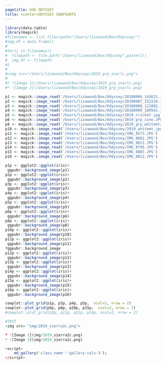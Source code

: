```yaml
---
pagetitle: GGE ODYSSEY
title: <center>ODYSSEY SNAPSHOTS
---
```


```r
library(data.table)
library(magick)
#filenames <- list.files(path="/Users/lizawood/Box/Odyssey/")
#img.df = data.frame()
#
#for(i in filenames){
#  filepath <- file.path("/Users/lizawood/Box/Odyssey",paste(i))
#  img.df <- filepath
#}
#
#<img src="/Users/lizawood/Box/Odyssey/2019_grp_snarlc.png">
#
#* ![Image 1](/Users/lizawood/Box/Odyssey/2019_grp_snarlc.png)
#* ![Image 2](/Users/lizawood/Box/Odyssey/2019_grp_snarlc.png)

p1 <- magick::image_read('/Users/lizawood/Box/Odyssey/20180906_145621.jpg')
p2 <- magick::image_read('/Users/lizawood/Box/Odyssey/20180907_152234.jpg')
p3 <- magick::image_read('/Users/lizawood/Box/Odyssey/20180908_121802.jpg')
p4 <- magick::image_read('/Users/lizawood/Box/Odyssey/20180909_100541.jpg')
p5 <- magick::image_read('/Users/lizawood/Box/Odyssey/2019_cricket.jpg')
p6 <- magick::image_read('/Users/lizawood/Box/Odyssey/2019_grp_cone.JPG')
p8 <- magick::image_read('/Users/lizawood/Box/Odyssey/2019_grp_whitemt2.JPG')
p10 <- magick::image_read('/Users/lizawood/Box/Odyssey/2019_whitemt.jpg')
p11 <- magick::image_read('/Users/lizawood/Box/Odyssey/IMG_0573.JPG')
p12 <- magick::image_read('/Users/lizawood/Box/Odyssey/IMG_0602.JPG')
p13 <- magick::image_read('/Users/lizawood/Box/Odyssey/IMG_0611.JPG')
p14 <- magick::image_read('/Users/lizawood/Box/Odyssey/IMG_0795.JPG')
p15 <- magick::image_read('/Users/lizawood/Box/Odyssey/IMG_0807.JPG')
p16 <- magick::image_read('/Users/lizawood/Box/Odyssey/IMG_0812.JPG')

p1p <- ggplot2::ggplot(iris)+
 ggpubr::background_image(p1)
p2p <- ggplot2::ggplot(iris)+
 ggpubr::background_image(p2)
p3p <- ggplot2::ggplot(iris)+
 ggpubr::background_image(p3)
p4p <- ggplot2::ggplot(iris)+
 ggpubr::background_image(p4)
p5p <- ggplot2::ggplot(iris)+
 ggpubr::background_image(p5)
p6p <- ggplot2::ggplot(iris)+
 ggpubr::background_image(p6)
p8p <- ggplot2::ggplot(iris)+
 ggpubr::background_image(p8)
p10p <- ggplot2::ggplot(iris)+
 ggpubr::background_image(p10)
p11p <- ggplot2::ggplot(iris)+
 ggpubr::background_image(p11)
?ggpubr::background_image
p12p <- ggplot2::ggplot(iris)+
 ggpubr::background_image(p12)
p13p <- ggplot2::ggplot(iris)+
 ggpubr::background_image(p13)
p14p <- ggplot2::ggplot(iris)+
 ggpubr::background_image(p14)
p15p <- ggplot2::ggplot(iris)+
 ggpubr::background_image(p15)
p16p <- ggplot2::ggplot(iris)+
 ggpubr::background_image(p16)

cowplot::plot_grid(p1p, p3p, p4p, p5p,  ncol=2, nrow = 2)
cowplot::plot_grid(p6p, p8p, p10p, p15p,  ncol=2, nrow = 2)
#cowplot::plot_grid(p2p, p11p, p12p, p14p, ncol=2, nrow = 2)
```


```r

#TEST
<img src= "img/2019_sierra2c.png">

* ![Image 1](img/2019_sierra2c.png)
* ![Image 2](img/2019_sierra2c.png)

<script>
    md_gallery('class_name':'gallery-cols-3');
</script>
```